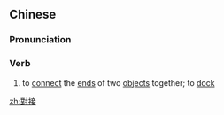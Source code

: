 ==Chinese==
{{zh-forms|s=对接}}

===Pronunciation===
{{zh-pron
|m=duìjiē
|c=deoi3 zip3
|cat=v
}}

===Verb===
{{zh-verb}}

# to [[connect]] the [[end]]s of two [[object]]s together; {{lb|zh|space}} to [[dock]]

[[zh:對接]]